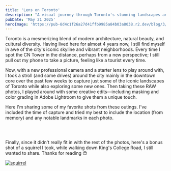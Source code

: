 ```yaml
---
title: 'Lens on Toronto'
description: "A visual journey through Toronto's stunning landscapes and cityscapes"
pubDate: 'May 21 2025'
heroImage: 'https://pub-8d4c1f26a27d41ffb9985a84b03a8038.r2.dev/blog/3/cover.jpg'
---
```



Toronto is a mesmerizing blend of modern architecture, natural beauty, and cultural diversity. Having lived here for almost 4 years now, I still find myself in awe of the city's iconic skyline and vibrant neighborhoods. Every time I spot the CN Tower in the distance, perhaps from a new perspective; I still pull out my phone to take a picture, feeling like a tourist every time.

Now, with a new professional camera and a starter lens to play around with, I took a stroll (and some drives) around the city mainly in the downtown core over the past few weeks to capture just some of the iconic landscapes of Toronto while also exploring some new ones. Then taking these RAW photos, I played around with some creative edits—including masking and color grading in Adobe Lightroom to give them a unique touch.

Here I'm sharing some of my favorite shots from these outings. I've included the time of capture and tried my best to include the location (from memory) and any notable landmarks in each photo.

<SinglePhoto 
  imagePath="https://pub-8d4c1f26a27d41ffb9985a84b03a8038.r2.dev/blog/3/IMG_0034.jpg"
  title="Skyline #1"
  location="Chester Hill Lookout"
  time="7:40 PM"
  landmarks="CN Tower, glimpse of the Don Valley Parkway"
  alt="toronto skyline"
/>

<SinglePhoto 
  imagePath="https://pub-8d4c1f26a27d41ffb9985a84b03a8038.r2.dev/blog/3/IMG_0099.jpg"
  title="Skyline #2"
  location="Trinity Bellwoods Park"
  time="7:09 PM"
  landmarks="CN Tower, The Moon"
  alt="toronto skyline"
/>

<PairedPhotos 
  image1Path="https://pub-8d4c1f26a27d41ffb9985a84b03a8038.r2.dev/blog/3/IMG_0118.jpg"
  image2Path="https://pub-8d4c1f26a27d41ffb9985a84b03a8038.r2.dev/blog/3/IMG_0122.jpg"
  title="Scarborough Bluffs"
  location="Scarborough Bluffs Park"
  time="7:52 PM / 7:54 PM"
  landmarks="Lake Ontario, The Bluffs"
  alt1="bluffs"
  alt2="bluffs"
/>

<SinglePhoto 
  imagePath="https://pub-8d4c1f26a27d41ffb9985a84b03a8038.r2.dev/blog/3/IMG_0136.jpg"
  title="St. James Cathedral"
  location="St. James Park"
  time="7:49 PM"
  landmarks=""
  alt="st. james cathedral"
/>

<SinglePhoto 
  imagePath="https://pub-8d4c1f26a27d41ffb9985a84b03a8038.r2.dev/blog/3/IMG_0143.jpg"
  title="St. Lawrence Market"
  location="Jarvis St. & Front St. E"
  time="7:56 PM"
  landmarks="St. Lawrence Market, CIBC Square"
  alt="toronto skyline"
/>

<PairedPhotos 
  image1Path="https://pub-8d4c1f26a27d41ffb9985a84b03a8038.r2.dev/blog/3/IMG_0154.jpg"
  image2Path="https://pub-8d4c1f26a27d41ffb9985a84b03a8038.r2.dev/blog/3/IMG_0276.jpg"
  title="Dominion Public Building"
  location="Front St. W"
  time="8:07 PM / 9:42 PM"
  landmarks="Dominion Public Building, CN Tower, TD Terrace"
  alt1="skyline"
  alt2="skyline"
/>

<SinglePhoto 
  imagePath="https://pub-8d4c1f26a27d41ffb9985a84b03a8038.r2.dev/blog/3/IMG_0157.jpg"
  title="Harbourfront"
  location="Harbour Square Park"
  time="8:22 PM"
  landmarks="Lake Ontario, Toronto Islands"
  alt="harbourfront"
/>

<SinglePhoto 
  imagePath="https://pub-8d4c1f26a27d41ffb9985a84b03a8038.r2.dev/blog/3/IMG_0162.jpg"
  title="The Empress of Canada"
  location="Harbour Square"
  time="8:30 PM"
  landmarks="The Empress of Canada, Quay Condos"
  alt="the empress of canada"
/>

<SinglePhoto 
  imagePath="https://pub-8d4c1f26a27d41ffb9985a84b03a8038.r2.dev/blog/3/IMG_0172.jpg"
  title="Skyline #3"
  location="Lower Simcoe St."
  time="8:41 PM"
  landmarks="TD Terrace, RBC Centre, Delta Hotels"
  alt="toronto skyline"
/>

<SinglePhoto 
  imagePath="https://pub-8d4c1f26a27d41ffb9985a84b03a8038.r2.dev/blog/3/IMG_0180.jpg"
  title="Scotiabank Arena"
  location="Raptors Way"
  time="8:47 PM"
  landmarks="Jurassic Park, Maple Leaf Square"
  alt="scotiabank arena"
/>

<SinglePhoto 
  imagePath="https://pub-8d4c1f26a27d41ffb9985a84b03a8038.r2.dev/blog/3/IMG_0182.jpg"
  title="Skyline #4"
  location="Union Station Gate 5"
  time="8:48 PM"
  landmarks="Fairmont Royal York, BMO Place"
  alt="toronto skyline"
/>

<SinglePhoto 
  imagePath="https://pub-8d4c1f26a27d41ffb9985a84b03a8038.r2.dev/blog/3/IMG_0185.jpg"
  title="Skyline #5"
  location="Raptors Way"
  time="8:51 PM"
  landmarks="York Centre, CN Tower, Rogers Centre"
  alt="toronto skyline"
/>

<SinglePhoto 
  imagePath="https://pub-8d4c1f26a27d41ffb9985a84b03a8038.r2.dev/blog/3/IMG_0186.jpg"
  title="Union Station"
  location="Union Station/ScotiaBank Arena"
  time="8:52 PM"
  landmarks="Union Station, TD Tower"
  alt="union station"
/>

<SinglePhoto 
  imagePath="https://pub-8d4c1f26a27d41ffb9985a84b03a8038.r2.dev/blog/3/IMG_0198.jpg"
  title="Sankofa Square (formerly Yonge-Dundas Square)"
  location="Victoria St. & Dundas St. E"
  time="6:47 PM"
  landmarks="Sankofa Square, Toronto Eaton Centre"
  alt="sankofa square"
/>

<SinglePhoto 
  imagePath="https://pub-8d4c1f26a27d41ffb9985a84b03a8038.r2.dev/blog/3/IMG_0204.jpg"
  title="Legislative Assembly of Ontario"
  location="Queen's Park"
  time="7:09 PM"
  landmarks=""
  alt="toronto skyline"
/>

<SinglePhoto 
  imagePath="https://pub-8d4c1f26a27d41ffb9985a84b03a8038.r2.dev/blog/3/IMG_0213.jpg"
  title="University of Toronto"
  location="King's College Circle"
  time="7:14 PM"
  landmarks="University College, Front Campus"
  alt="university of toronto"
/>

<SinglePhoto 
  imagePath="https://pub-8d4c1f26a27d41ffb9985a84b03a8038.r2.dev/blog/3/IMG_0219.jpg"
  title="Skyline #6"
  location="King's College Circle"
  time="7:18 PM"
  landmarks="CN Tower"
  alt="toronto skyline"
/>

<SinglePhoto 
  imagePath="https://pub-8d4c1f26a27d41ffb9985a84b03a8038.r2.dev/blog/3/IMG_0228.jpg"
  title="Skyline #7"
  location="Simcoe St. & King St. W"
  time="7:39 PM"
  landmarks="Roy Thomson Hall, CN Tower, RBC Centre, TD Terrace"
  alt="toronto skyline"
/>

<SinglePhoto 
  imagePath="https://pub-8d4c1f26a27d41ffb9985a84b03a8038.r2.dev/blog/3/IMG_0233.jpg"
  title="Skyline #8"
  location="Sir Isaac Brock Bridge"
  time="8:00 PM"
  landmarks="CN Tower, VIA Rail"
  alt="toronto skyline"
/>

<SinglePhoto 
  imagePath="https://pub-8d4c1f26a27d41ffb9985a84b03a8038.r2.dev/blog/3/IMG_0244.jpg"
  title="Skyline #9"
  location="Polson Pier"
  time="8:40 PM"
  landmarks=""
  alt="toronto skyline"
/>

<SinglePhoto 
  imagePath="https://pub-8d4c1f26a27d41ffb9985a84b03a8038.r2.dev/blog/3/IMG_0253.jpg"
  title="Cherry St. South Bridge"
  location="Cherry St."
  time="8:59 PM"
  landmarks=""
  alt="toronto skyline"
/>

<SinglePhoto 
  imagePath="https://pub-8d4c1f26a27d41ffb9985a84b03a8038.r2.dev/blog/3/IMG_0259.jpg"
  title="Distillery District"
  location="Distillery District"
  time="9:14 PM"
  landmarks=""
  alt="distillery district"
/>

<SinglePhoto 
  imagePath="https://pub-8d4c1f26a27d41ffb9985a84b03a8038.r2.dev/blog/3/IMG_0281.jpg"
  title="Union Station"
  location="Union Station TTC Entrance"
  time="9:47 PM"
  landmarks="Union Station, CN Tower, TD Terrace"
  alt="toronto skyline"
/>

<SinglePhoto 
  imagePath="https://pub-8d4c1f26a27d41ffb9985a84b03a8038.r2.dev/blog/3/IMG_0335.jpg"
  title="Graffiti Alley"
  location="Graffiti Alley"
  time="6:54 PM"
  landmarks=""
  alt="graffiti alley"
/>

<SinglePhoto 
  imagePath="https://pub-8d4c1f26a27d41ffb9985a84b03a8038.r2.dev/blog/3/IMG_0357.jpg"
  title="Queen Street West"
  location="Bathurst St. & Queen St. W"
  time="7:24 PM"
  landmarks="TTC Streetcar"
  alt="streetcar"
/>

<SinglePhoto 
  imagePath="https://pub-8d4c1f26a27d41ffb9985a84b03a8038.r2.dev/blog/3/IMG_0369.jpg"
  title="City Hall"
  location="Nathan Phillips Square"
  time="8:29 PM"
  landmarks="Toronto City Hall, Toronto Sign"
  alt="toronto skyline"
/>

<SinglePhoto 
  imagePath="https://pub-8d4c1f26a27d41ffb9985a84b03a8038.r2.dev/blog/3/IMG_0374.jpg"
  title="Old City Hall"
  location="Nathan Phillips Square"
  time="8:30 PM"
  landmarks="Old City Hall, Toronto Sign"
  alt="toronto skyline"
/>

<p style="margin: 60px 0"></p>

Finally, since it didn't really fit in with the rest of the photos, here's a bonus shot of a squirrel I took, while walking down King's College Road, I still wanted to share. Thanks for reading 😊

[![squirrel](https://pub-8d4c1f26a27d41ffb9985a84b03a8038.r2.dev/blog/3/IMG_0222.jpg)](https://pub-8d4c1f26a27d41ffb9985a84b03a8038.r2.dev/blog/3/IMG_0222.jpg)